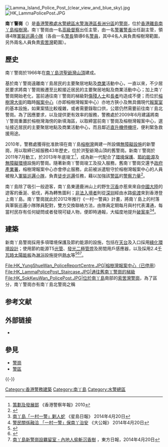 {{Pathnav|香港警務處|香港警務處架構|警察總區|水警總區|水警海港區|frame=1}}
[[File:Lamma_Island_Police_Post_(clear_view_and_blue_sky).jpg|thumb]]
[[File:HK_LammaPolicePost.JPG|thumb]]

'''南丫警崗'''（{{lang-en|'''Lamma Island Police Post'''}}）是[[香港警務處|香港警務處]][[水警總區|水警總區]][[水警海港區|水警海港區]][[長洲分區|長洲分區]]的[[警崗|警崗]]，位於[[香港|香港]][[離島|離島]][[南丫島|南丫島]][[榕樹灣|榕樹灣]]。南丫警崗由一名[[高級督察|高級督察]]出任主管，由一名[[警署警長|警署警長]]出任副主管，領導4隊[[軍裝巡邏小隊|軍裝巡邏小隊]]（各由一名[[警長|警長]]領導6名[[警員_(香港)|警員]]，其中4名人員負責榕樹灣範圍，另外兩名人員負責[[索罟灣|索罟灣]]範圍）。

==歷史==
南丫警崗於1966年在[[南丫島|南丫島]][[洪聖爺灣|洪聖爺灣]][[太平山_(香港)|山頂]]建成。

基於南丫警崗遠離南丫島居民的主要聚居地點及[[商業|商業]]活動中心，一直以來，不少居民要求將南丫警崗搬遷至比較接近居民的主要聚居地點及商業活動中心；加上南丫警崗開始老化，當前通往南丫警崗的梯級對[[傷殘人士|傷殘人士]]和[[長者|長者]]均造成不便；而位於[[榕樹灣大街|榕樹灣大街]]的臨時[[報案中心|報案中心]]（亦即榕樹灣報案中心）亦地方狹小及無具備現代[[報案室|報案室]]的基本設施，如果案情比較複雜，或者需要錄取口供，公眾仍然需要前往南丫島北警崗。為了因應要求，以及提供更有效率的服務，警務處於2009年6月建議將南丫警崗重置於榕樹灣海傍的新填海區，以取締當前南丫警崗及榕樹灣報案中心，選址接近居民的主要聚居地點及商業活動中心，而且鄰近[[直升機|直升機]][[停機坪|停機坪]]，便利緊急救援用途。

2010年，警務處獲得批准款項在南丫島[[榕樹灣|榕樹灣]]興建一所設備[[無障礙設施|無障礙設施]]的新警崗，用以取締已經服務43年歷史，位於洪聖爺灣山頂的舊警崗。新南丫警崗於2011年7月動工，於2013年年底竣工<ref>[http://www.police.gov.hk/info/review/2010/tc/pdf/TC_E_finance.pdf 策劃及發展部] {{Wayback|url=http://www.police.gov.hk/info/review/2010/tc/pdf/TC_E_finance.pdf |date=20131213200517 }} 《香港警察年報》2010</ref>，成為新一代配合了[[環境保護|環境保護]]、[[節約能源|節約能源]]及[[無障礙環境|無障礙環境]]設施的警崗。隨著新南丫警崗竣工及投入服務，舊南丫警崗交還予[[政府產業署|政府產業署]]，榕樹灣報案中心亦會停止服務，此前被派遣駐守於榕樹灣報案中心的人員被撥入[[軍裝巡邏小隊|軍裝巡邏小隊]]，負責[[徒步巡邏|徒步巡邏]]任務，藉以加強該[[警區|警區]]的[[警察力量|警察力量]]<ref>{{Cite web |url=http://www.districtcouncils.gov.hk/archive/island_d/pdf/2009/IS_2009_070_TC.pdf |title=離島區議會 文件 IDC 70/ 2009號 南丫島北警崗重置計劃 |access-date=2012-04-13 |archive-date=2020-05-26 |archive-url=https://web.archive.org/web/20200526200355/http://www.districtcouncils.gov.hk/archive/island_d/pdf/2009/IS_2009_070_TC.pdf }}</ref>。

南丫島除了吸引一般遊客，南丫島東邊鹿洲山上的野生[[沉香|沉香]]亦惹來來自[[中國大陸|中國大陸]]的遊客的垂涎、偷伐，再為轉售圖利；[[非法入境者|非法入境者]]則從[[深圳|深圳]]經由水路[[偷渡|偷渡]]來到香港登上南丫島。南丫警崗就此於2012年推行《一村一警員》計畫，將南丫島上的村落與軍裝巡邏小隊隊員配對，雙方交換聯絡方法，由隊員定期每月與村代表溝通，每當村民存有任何疑問或者發現可疑人物，便即時通報，大幅度地提升[[破案率|破案率]]<ref>[https://hk.news.yahoo.com/%E5%8D%97%E4%B8%AB%E5%B3%B6-%E6%9D%91-%E8%AD%A6-%E5%89%BF%E4%BA%BA%E8%9B%87-215712878.html 南丫島「一村一警」剿人蛇] {{Wayback|url=https://hk.news.yahoo.com/%E5%8D%97%E4%B8%AB%E5%B3%B6-%E6%9D%91-%E8%AD%A6-%E5%89%BF%E4%BA%BA%E8%9B%87-215712878.html |date=20200929180443 }} 《星島日報》 2014年4月20日</ref><ref>[http://news.takungpao.com.hk/hkol/shjj/wz/2014-04/2433022.html 警民關係融洽 「一村一警」保南丫治安] {{Wayback|url=http://news.takungpao.com.hk/hkol/shjj/wz/2014-04/2433022.html |date=20160304110836 }} 《大公報》 2014年4月20日</ref>。

==建築==
新南丫島警崗採用多項環境保護及節約能源的設施，包括在[[天台_(建筑物)|天台]]及入口採用[[綠化|綠化]][[環境|環境]][[設計|設計]]；使用節約能源T5[[光管|光管]]、[[發光二極管|發光二極管]][[燈|燈]]及房間用戶感應器，以及採用2.4[[千瓦時|千瓦時]][[太陽能板|太陽能板]]為[[淋浴|淋浴]]設施提供[[熱水|熱水]]等<ref>{{Cite web |url=http://www.police.gov.hk/info/review/2010/tc/pdf/TC_E_environment.pdf |title=在新警察建築物進行的環保措施 |access-date=2011-06-30 |archive-url=https://web.archive.org/web/20131213195542/http://www.police.gov.hk/info/review/2010/tc/pdf/TC_E_environment.pdf |archive-date=2013-12-13 |dead-url=yes }}</ref><ref>{{Cite web |url=http://www.police.gov.hk/ppp_tc/01_about_us/doc/report10_tc.pdf |title=香港警務處 2010年環保報告 |accessdate=2012-04-14 |archive-date=2014-04-21 |archive-url=https://web.archive.org/web/20140421064559/http://www.police.gov.hk/ppp_tc/01_about_us/doc/report10_tc.pdf |dead-url=yes }}</ref><ref>[http://orientaldaily.on.cc/cnt/news/20140420/00176_038.html 南丫島新警崗設羈留室 - 內地人偷斬沉香樹] {{Wayback|url=http://orientaldaily.on.cc/cnt/news/20140420/00176_038.html |date=20200526200452 }}，東方日報，2014年4月20日</ref>。

<gallery>
File:HK_YungShueWan_PoliceReportCentre.JPG|榕樹灣報案中心（已停用）
File:HK_LammaPolicePost_Staircase.JPG|通往舊南丫警崗的梯級
File:HK_SokKwuWan_PolicePost.JPG|位於[[南丫島|南丫島]]南部的[[索罟灣警崗|索罟灣警崗]]，為了區分，南丫警崗亦有南丫島北警崗之稱
</gallery>

== 参考文献 ==
{{Reflist|30em}}

== 外部链接 ==
* {{Commons category-inline|Lamma Police Post}}

== 參見 ==
{{Portal|香港|警察与执法|岛屿}}
* [[警崗|警崗]]
* [[警區|警區]]

{{-}}
{{香港警務設置}}

[[Category:香港警務建築|Category:香港警務建築]]
[[Category:南丫島|Category:南丫島]]
[[Category:水警總區|Category:水警總區]]